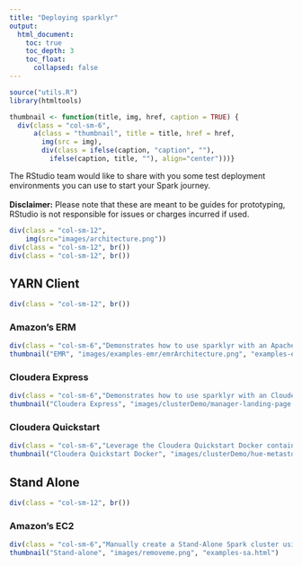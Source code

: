 ```yaml
---
title: "Deploying sparklyr"
output:
  html_document:
    toc: true
    toc_depth: 3
    toc_float:
      collapsed: false
---
```


```r
source("utils.R")
library(htmltools)

thumbnail <- function(title, img, href, caption = TRUE) {
  div(class = "col-sm-6",
      a(class = "thumbnail", title = title, href = href,
        img(src = img),
        div(class = ifelse(caption, "caption", ""),
          ifelse(caption, title, ""), align="center")))}

```

The RStudio team would like to share with you some test deployment environments you can use to start your Spark journey. <br><br>
**Disclaimer:** Please note that these are meant to be guides for prototyping, RStudio is not responsible for issues or charges incurred if used.

```r

div(class = "col-sm-12",
    img(src="images/architecture.png"))
div(class = "col-sm-12", br())
div(class = "col-sm-12", br())

```      


## YARN Client

```r
div(class = "col-sm-12", br())
```

### Amazon's ERM

```r
div(class = "col-sm-6","Demonstrates how to use sparklyr with an Apache Spark cluster. Data are downloaded from the web and stored in Hive tables on HDFS across multiple worker nodes. RStudio Server is installed on the master node and orchestrates the analysis in spark. Here is the basic workflow.")
thumbnail("EMR", "images/examples-emr/emrArchitecture.png", "examples-emr.html")
```

### Cloudera Express

```r
div(class = "col-sm-6","Demonstrates how to use sparklyr with an Cloudera Hadoop & Spark cluster. Data are downloaded from the web and stored in Hive tables on HDFS across multiple worker nodes. RStudio Server is installed on the master node and orchestrates the analysis in Spark")
thumbnail("Cloudera Express", "images/clusterDemo/manager-landing-page.png", "examples-cdh.html")
```


### Cloudera Quickstart

```r
div(class = "col-sm-6","Leverage the Cloudera Quickstart Docker container to quickly create a YARN managed environment you can test sparklyr on. This instructions focus on deploying this server in on Amazon’s EC2 hosted server.")
thumbnail("Cloudera Quickstart Docker", "images/clusterDemo/hue-metastore-1.png", "examples-docker.html")
```




## Stand Alone 

```r
div(class = "col-sm-12", br())
```

### Amazon's EC2

```r
div(class = "col-sm-6","Manually create a Stand-Alone Spark cluster using EC2 servers on AWS.")
thumbnail("Stand-alone", "images/removeme.png", "examples-sa.html")
```
